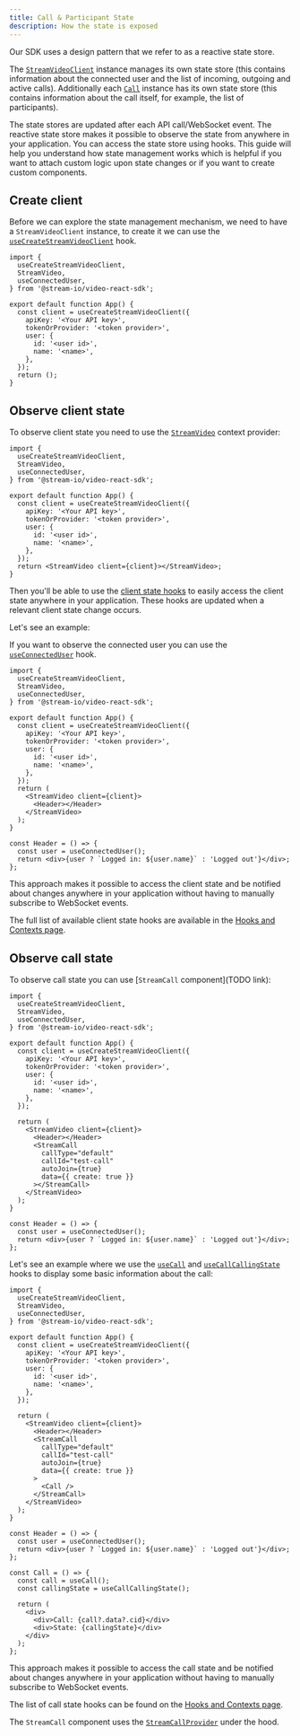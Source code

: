 ```yaml
---
title: Call & Participant State
description: How the state is exposed
---
```


Our SDK uses a design pattern that we refer to as a reactive state store.

The [`StreamVideoClient`](../../call-engine/StreamVideoClient/) instance manages its own state store (this contains information about the connected user and the list of incoming, outgoing and active calls). Additionally each [`Call`](../../call-engine/Call/) instance has its own state store (this contains information about the call itself, for example, the list of participants).

The state stores are updated after each API call/WebSocket event. The reactive state store makes it possible to observe the state from anywhere in your application. You can access the state store using hooks. This guide will help you understand how state management works which is helpful if you want to attach custom logic upon state changes or if you want to create custom components.

## Create client

Before we can explore the state management mechanism, we need to have a `StreamVideoClient` instance, to create it we can use the [`useCreateStreamVideoClient`](../../call-engine/hooks-and-contexts#usecreatestreamvideoclient) hook.

```tsx
import {
  useCreateStreamVideoClient,
  StreamVideo,
  useConnectedUser,
} from '@stream-io/video-react-sdk';

export default function App() {
  const client = useCreateStreamVideoClient({
    apiKey: '<Your API key>',
    tokenOrProvider: '<token provider>',
    user: {
      id: '<user id>',
      name: '<name>',
    },
  });
  return ();
}
```

## Observe client state

To observe client state you need to use the [`StreamVideo`](../../call-engine/hooks-and-contexts#streamvideo) context provider:

```tsx
import {
  useCreateStreamVideoClient,
  StreamVideo,
  useConnectedUser,
} from '@stream-io/video-react-sdk';

export default function App() {
  const client = useCreateStreamVideoClient({
    apiKey: '<Your API key>',
    tokenOrProvider: '<token provider>',
    user: {
      id: '<user id>',
      name: '<name>',
    },
  });
  return <StreamVideo client={client}></StreamVideo>;
}
```

Then you'll be able to use the [client state hooks](../../call-engine/hooks-and-contexts/#client-state) to easily access the client state anywhere in your application. These hooks are updated when a relevant client state change occurs.

Let's see an example:

If you want to observe the connected user you can use the [`useConnectedUser`](../../call-engine/hooks-and-contexts/#useconnecteduser) hook.

```tsx
import {
  useCreateStreamVideoClient,
  StreamVideo,
  useConnectedUser,
} from '@stream-io/video-react-sdk';

export default function App() {
  const client = useCreateStreamVideoClient({
    apiKey: '<Your API key>',
    tokenOrProvider: '<token provider>',
    user: {
      id: '<user id>',
      name: '<name>',
    },
  });
  return (
    <StreamVideo client={client}>
      <Header></Header>
    </StreamVideo>
  );
}

const Header = () => {
  const user = useConnectedUser();
  return <div>{user ? `Logged in: ${user.name}` : 'Logged out'}</div>;
};
```

This approach makes it possible to access the client state and be notified about changes anywhere in your application without having to manually subscribe to WebSocket events.

The full list of available client state hooks are available in the [Hooks and Contexts page](../../call-engine/hooks-and-contexts#client-state).

## Observe call state

To observe call state you can use [`StreamCall` component](TODO link):

```tsx
import {
  useCreateStreamVideoClient,
  StreamVideo,
  useConnectedUser,
} from '@stream-io/video-react-sdk';

export default function App() {
  const client = useCreateStreamVideoClient({
    apiKey: '<Your API key>',
    tokenOrProvider: '<token provider>',
    user: {
      id: '<user id>',
      name: '<name>',
    },
  });

  return (
    <StreamVideo client={client}>
      <Header></Header>
      <StreamCall
        callType="default"
        callId="test-call"
        autoJoin={true}
        data={{ create: true }}
      ></StreamCall>
    </StreamVideo>
  );
}

const Header = () => {
  const user = useConnectedUser();
  return <div>{user ? `Logged in: ${user.name}` : 'Logged out'}</div>;
};
```

Let's see an example where we use the [`useCall`](../../call-engine/hooks-and-contexts/#usecall) and [`useCallCallingState`](../../call-engine/hooks-and-contexts/#usecallcallingstate) hooks to display some basic information about the call:

```tsx
import {
  useCreateStreamVideoClient,
  StreamVideo,
  useConnectedUser,
} from '@stream-io/video-react-sdk';

export default function App() {
  const client = useCreateStreamVideoClient({
    apiKey: '<Your API key>',
    tokenOrProvider: '<token provider>',
    user: {
      id: '<user id>',
      name: '<name>',
    },
  });

  return (
    <StreamVideo client={client}>
      <Header></Header>
      <StreamCall
        callType="default"
        callId="test-call"
        autoJoin={true}
        data={{ create: true }}
      >
        <Call />
      </StreamCall>
    </StreamVideo>
  );
}

const Header = () => {
  const user = useConnectedUser();
  return <div>{user ? `Logged in: ${user.name}` : 'Logged out'}</div>;
};

const Call = () => {
  const call = useCall();
  const callingState = useCallCallingState();

  return (
    <div>
      <div>Call: {call?.data?.cid}</div>
      <div>State: {callingState}</div>
    </div>
  );
};
```

This approach makes it possible to access the call state and be notified about changes anywhere in your application without having to manually subscribe to WebSocket events.

The list of call state hooks can be found on the [Hooks and Contexts page](../../call-engine/hooks-and-contexts#call-state).

The `StreamCall` component uses the [`StreamCallProvider`](../../call-engine/hooks-and-contexts/#streamcallprovider) under the hood.
